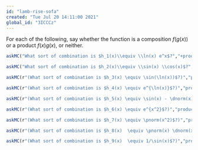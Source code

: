 ```yaml
---
id: "lamb-rise-sofa"
created: "Tue Jul 20 14:11:00 2021"
global_id: "3ICCCz"
---
```


For each of the following, say whether the function is a composition $f(g(x))$ or a product $f(x) g(x)$, or neither. 


```r
askMC("What sort of combination is $h_1(x)\\equiv \\ln(x) e^x$?","+product+", "composition", "neither", random_answer_order=FALSE)
```


```r
askMC("What sort of combination is $h_2(x)\\equiv \\sin(x) \\cos(x)$?","+product+", "composition", "neither", random_answer_order=FALSE)
```


```r
askMC(r"(What sort of combination is $h_3(x) \equiv \sin(\ln(x))$?)","product", "+composition+", "neither", random_answer_order=FALSE)
```

```r
askMC(r"(What sort of combination is $h_4(x) \equiv e^{\ln(x)}$?)","product", "+composition+", "neither", random_answer_order=FALSE)
```


```r
askMC(r"(What sort of combination is $h_5(x) \equiv \sin(x) - \dnorm(x)$?)","product", "composition", "+neither+", random_answer_order=FALSE)
```


```r
askMC(r"(What sort of combination is $h_6(x) \equiv e^{x^2}$?)","product", "+composition+", "neither", random_answer_order=FALSE)
```


```r
askMC(r"(What sort of combination is $h_7(x) \equiv \pnorm(x^2)$?)","product", "+composition+", "neither", random_answer_order=FALSE)
```


```r
askMC(r"(What sort of combination is $h_8(x)  \equiv \pnorm(x) \dnorm(x)$?)","+product+", "composition", "neither", random_answer_order=FALSE)
```


```r
askMC(r"(What sort of combination is $h_9(x)  \equiv 1/\sin(x)$?)","product", "+composition+" = "Remember, $1/\\sin(x)$ is the same as $\\recip(\\sin(x))$.", "neither", random_answer_order=FALSE)
```

